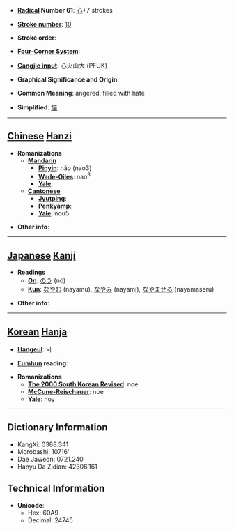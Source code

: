 * '''[[Wiktionary:Chinese radical index| Radical]] Number 61''': [[Wiktionary:Chinese radical index 心|心]]+7 strokes

* '''[[Wiktionary:Chinese total strokes index|Stroke number]]''': [[Wiktionary:Chinese total strokes index 10|10]]

* '''Stroke order''': 

* '''[[Wiktionary:Chinese four corner index|Four-Corner System]]''': 

* '''[[Wiktionary:Chinese Cangjie index|Cangjie input]]''': 心火山大 (PFUK)

* '''Graphical Significance and Origin''': 

* '''Common Meaning''': angered, filled with hate

* '''Simplified''': [[恼]]

----

== [[Chinese]] [[Hanzi]] ==

* '''Romanizations'''
** '''[[Mandarin]]'''
*** '''[[Pinyin]]''': nǎo (nao3)
*** '''[[Wade-Giles]]''': nao<sup>3</sup>
*** '''[[Yale]]''': 
** '''[[Cantonese]]'''
*** '''[[Jyutping]]''':
*** '''[[Penkyamp]]''': 
*** '''[[Yale]]''': nou5

* '''Other info''': 

----

== [[Japanese]] [[Kanji]] ==

* '''Readings'''
** '''[[On]]''': [[のう]] (nō)
** '''[[Kun]]''': [[なやむ]] (nayamu), [[なやみ]] (nayami), [[なやませる]] (nayamaseru)

* '''Other info''':  

----

== [[Korean]] [[Hanja]] ==

* '''[[Hangeul]]''': 뇌

* '''[[Eumhun]] reading''': 

* '''Romanizations'''
** '''[[The 2000 South Korean Revised Romanization|The 2000 South Korean Revised]]''': noe
** '''[[McCune-Reischauer]]''': noe
** '''[[Yale]]''': noy

----

== Dictionary Information ==

* KangXi: 0388.341
* Morobashi: 10716'
* Dae Jaweon: 0721.240
* Hanyu Da Zidian: 42306.161

== Technical Information ==

* '''Unicode''':
** Hex: 60A9
** Decimal: 24745